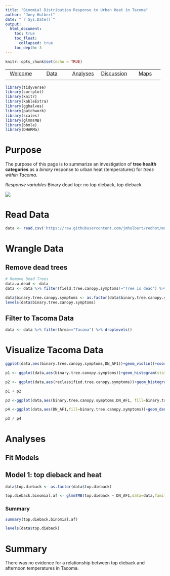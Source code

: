 ```yaml
---
title: "Binomial Distribution Response to Urban Heat in Tacoma"
author: "Joey Hulbert"
date: "`r Sys.Date()`"
output: 
  html_document:
    toc: true
    toc_float:
      collapsed: true
    toc_depth: 3
---
```


```r
knitr::opts_chunk$set(echo = TRUE)
```


|            |            |            |            |            |
|:----------:|:----------:|:----------:|:----------:|:----------:|
|[Welcome](https://jmhulbert.github.io/redhot)|[Data](https://jmhulbert.github.io/redhot/data)|[Analyses](https://jmhulbert.github.io/redhot/analyses)|[Discussion](https://jmhulbert.github.io/redhot/discussion)|[Maps](https://jmhulbert.github.io/redhot/maps)
|             |           |            |            |            |


```r
library(tidyverse)
library(corrplot)
library(knitr)
library(kableExtra)
library(gghalves)
library(patchwork)
library(scales)
library(glmmTMB)
library(bbmle)
library(DHARMa)
```


# Purpose

The purpose of this page is to summarize an investigation of **tree health categories** as a *binary* response to urban heat (temperatures) for *trees within Tacoma*.

*Response variables*
Binary dead top: no top dieback, top dieback

![](https://github.com/jmhulbert/redhot/blob/main/maps/index_files/figure-html/tacoma-map-1.png?raw=true)


# Read Data

```r
data <- read.csv('https://raw.githubusercontent.com/jmhulbert/redhot/main/data/urban-data-modified.csv')
```

# Wrangle Data

## Remove dead trees

```r
# Remove Dead Trees
data.w.dead <- data 
data <- data %>% filter(field.tree.canopy.symptoms!="Tree is dead") %>% filter(field.dieback.percent<100) %>% droplevels()
```

```r
data$binary.tree.canopy.symptoms <- as.factor(data$binary.tree.canopy.symptoms)
levels(data$binary.tree.canopy.symptoms)
```

## Filter to Tacoma Data

```r
data <- data %>% filter(Area=="Tacoma") %>% droplevels()
```


# Visualize Tacoma Data

```r
ggplot(data,aes(binary.tree.canopy.symptoms,DN_AF1))+geom_violin()+coord_flip()+theme_bw()
```

```r
p1 <- ggplot(data,aes(binary.tree.canopy.symptoms))+geom_histogram(stat="count")+theme_bw()+coord_flip()
```

```r
p2 <- ggplot(data,aes(reclassified.tree.canopy.symptoms))+geom_histogram(stat="count")+theme_bw()+coord_flip()
```
```r
p1 + p2
```

```r
p3 <-ggplot(data,aes(binary.tree.canopy.symptoms,DN_AF1, fill=binary.tree.canopy.symptoms ))+geom_boxplot(alpha=0.5)+theme_bw()+coord_flip() + scale_fill_manual(name="Tree Condition",values=c("#7fcdbb","#fe9929"))+guides(fill=FALSE) +labs(x="Tree Condition",y=NULL)
```

```r
p4 <-ggplot(data,aes(DN_AF1,fill=binary.tree.canopy.symptoms))+geom_density(alpha=0.5) + scale_fill_manual(name="Tree Condition",values=c("#7fcdbb","#fe9929")) +theme_bw() +labs(x="Afternoon Temperature") +guides(fill=FALSE)
```

```r
p3 / p4
```


# Analyses

## Fit Models

## Model 1: top dieback and heat

```r
data$top.dieback <- as.factor(data$top.dieback)
```

```r
top.dieback.binomial.af <- glmmTMB(top.dieback ~ DN_AF1,data=data,family=binomial)
```

### Summary

```r
summary(top.dieback.binomial.af)
```


```r
levels(data$top.dieback)
```


# Summary

There was no evidence for a relationship between top dieback and afternoon temperatures in Tacoma.

